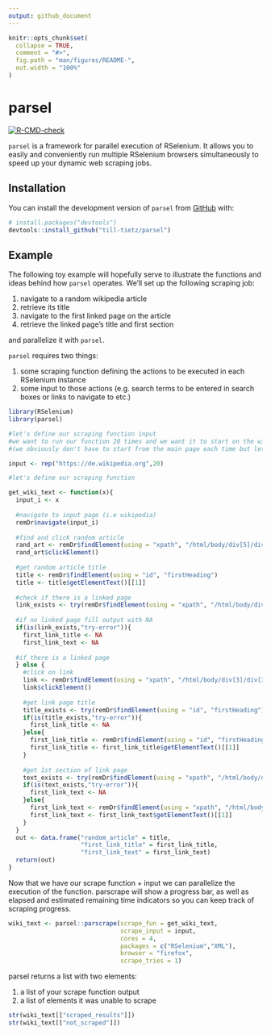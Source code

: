 ```yaml
---
output: github_document
---
```


<!-- README.md is generated from README.Rmd. Please edit that file -->

```r
knitr::opts_chunk$set(
  collapse = TRUE,
  comment = "#>",
  fig.path = "man/figures/README-",
  out.width = "100%"
)
```

# parsel

<!-- badges: start -->
[![R-CMD-check](https://github.com/till-tietz/parsel/workflows/R-CMD-check/badge.svg)](https://github.com/till-tietz/parsel/actions)
<!-- badges: end -->

`parsel` is a framework for parallel execution of RSelenium. It allows you to easily and conveniently run multiple RSelenium browsers simultaneously 
to speed up your dynamic web scraping jobs.   

## Installation

You can install the development version of `parsel` from [GitHub](https://github.com/) with:

``` r
# install.packages("devtools")
devtools::install_github("till-tietz/parsel")
```
## Example

The following toy example will hopefully serve to illustrate the functions and ideas behind how `parsel` operates.
We'll set up the following scraping job:

1. navigate to a random wikipedia article 
2. retrieve its title 
3. navigate to the first linked page on the article 
4. retrieve the linked page's title and first section 

and parallelize it with `parsel`.

`parsel` requires two things: 

1. some scraping function defining the actions to be executed in each RSelenium instance 
2. some input to those actions (e.g. search terms to be entered in search boxes or links to navigate to etc.)

```r
library(RSelenium)
library(parsel)

#let's define our scraping function input 
#we want to run our function 20 times and we want it to start on the wikipedia main page each time 
#(we obviously don't have to start from the main page each time but let's run with this for illustrative purposes)

input <- rep("https://de.wikipedia.org",20)

#let's define our scraping function 

get_wiki_text <- function(x){
  input_i <- x
  
  #navigate to input page (i.e wikipedia)
  remDr$navigate(input_i)
  
  #find and click random article 
  rand_art <- remDr$findElement(using = "xpath", "/html/body/div[5]/div[2]/nav[1]/div/ul/li[3]/a")
  rand_art$clickElement()
  
  #get random article title 
  title <- remDr$findElement(using = "id", "firstHeading")
  title <- title$getElementText()[[1]]
  
  #check if there is a linked page
  link_exists <- try(remDr$findElement(using = "xpath", "/html/body/div[3]/div[3]/div[5]/div[1]/p[1]/a[1]"))
  
  #if no linked page fill output with NA
  if(is(link_exists,"try-error")){
    first_link_title <- NA
    first_link_text <- NA
  
  #if there is a linked page
  } else {
    #click on link
    link <- remDr$findElement(using = "xpath", "/html/body/div[3]/div[3]/div[5]/div[1]/p[1]/a[1]")
    link$clickElement()
    
    #get link page title
    title_exists <- try(remDr$findElement(using = "id", "firstHeading"))
    if(is(title_exists,"try-error")){
      first_link_title <- NA
    }else{
      first_link_title <- remDr$findElement(using = "id", "firstHeading")
      first_link_title <- first_link_title$getElementText()[[1]]
    }
    
    #get 1st section of link page
    text_exists <- try(remDr$findElement(using = "xpath", "/html/body/div[3]/div[3]/div[5]/div[1]/p[1]"))
    if(is(text_exists,"try-error")){
      first_link_text <- NA
    }else{
      first_link_text <- remDr$findElement(using = "xpath", "/html/body/div[3]/div[3]/div[5]/div[1]/p[1]")
      first_link_text <- first_link_text$getElementText()[[1]]
    }
  }
  out <- data.frame("random_article" = title,
                    "first_link_title" = first_link_title,
                    "first_link_text" = first_link_text)
  return(out)
}


```

Now that we have our scrape function + input we can parallelize the execution of the function.
parscrape will show a progress bar, as well as elapsed and estimated remaining time indicators so you 
can keep track of scraping progress. 

```r
wiki_text <- parsel::parscrape(scrape_fun = get_wiki_text,
                               scrape_input = input,
                               cores = 4,
                               packages = c("RSelenium","XML"),
                               browser = "firefox",
                               scrape_tries = 1)


```

parsel returns a list with two elements:

1. a list of your scrape function output 
2. a list of elements it was unable to scrape 
```r
str(wiki_text[["scraped_results"]])
str(wiki_text[["not_scraped"]])
```


